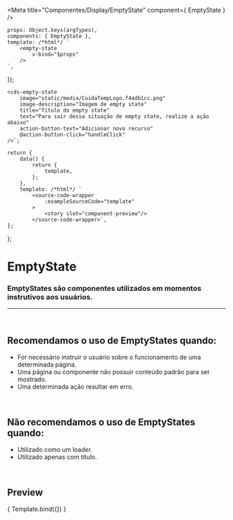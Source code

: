 
<Meta
	title="Componentes/Display/EmptyState"
	component={ EmptyState }
/>

	props: Object.keys(argTypes),
	components: { EmptyState },
	template: /*html*/ `
		<empty-state
			v-bind="$props" 
		/>
	`,
});

	<cds-empty-state
		image="static/media/CuidaTempLogo.f4adb1cc.png"
		image-description="Imagem de empty state"
		title="Título do empty state"
		text="Para sair dessa situação de empty state, realize a ação abaixo"
		action-button-text="Adicionar novo recurso"
		@action-button-click="handleClick"
	/>`;

	return {
		data() {
			return {
				template,
			};
		},
		template: /*html*/ `
			<source-code-wrapper
				:exampleSourceCode="template"
			>
				<story slot="component-preview"/>
			</source-code-wrapper>`,
	};
};

# EmptyState

### EmptyStates são componentes utilizados em momentos instrutivos aos usuários.

---
<br />

## Recomendamos o uso de EmptyStates quando:
- For necessário instruir o usuário sobre o funcionamento de uma determinada página.
- Uma página ou componente não possuir conteúdo padrão para ser mostrado.
- Uma determinada ação resultar em erro.

<br />

## Não recomendamos o uso de EmptyStates quando:
- Utilizado como um loader.
- Utilizado apenas com título.

<br />

## Preview

<Canvas>
	<Story
		name="EmptyState"
		decorators={[docsDecorator]}
		args={{
			image: 'static/media/CuidaTempLogo.f4adb1cc.png',
			imageDescription: 'Imagem de empty state',
			title: 'Título do empty state',
			text: 'Para sair dessa situação de empty state, realize a ação abaixo',
			actionButtonText: 'Adicionar novo recurso',
		}}
	>
		{ Template.bind({}) }
	</Story>
</Canvas>

<ArgsTable story="EmptyState" />
